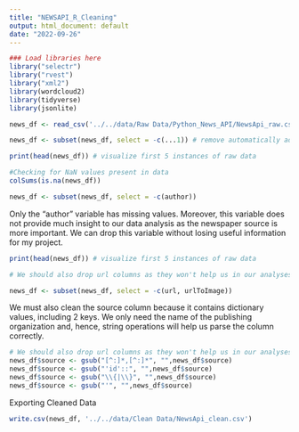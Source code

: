 ```yaml
---
title: "NEWSAPI_R_Cleaning"
output: html_document: default
date: "2022-09-26"
---
```


```r
### Load libraries here
library("selectr")
library("rvest")
library("xml2")
library(wordcloud2) 
library(tidyverse) 
library(jsonlite)

news_df <- read_csv('../../data/Raw Data/Python_News_API/NewsApi_raw.csv')

news_df <- subset(news_df, select = -c(...1)) # remove automatically added index column

print(head(news_df)) # visualize first 5 instances of raw data

#Checking for NaN values present in data
colSums(is.na(news_df))

news_df <- subset(news_df, select = -c(author))
```

Only the "author" variable has missing values. Moreover, this variable does not provide much insight to our data analysis as the newspaper source is more important. We can drop this variable without losing useful information for my project.

```r
print(head(news_df)) # visualize first 5 instances of raw data

# We should also drop url columns as they won't help us in our analyses

news_df <- subset(news_df, select = -c(url, urlToImage))  
```

We must also clean the source column because it contains dictionary values, including 2 keys. We only need the name of the publishing organization and, hence, string operations will help us parse the column correctly.

```r
# We should also drop url columns as they won't help us in our analyses
news_df$source <- gsub("[^:]*,[^:]*", "",news_df$source)
news_df$source <- gsub("'id'::", "",news_df$source)
news_df$source <- gsub("\\{|\\}", "",news_df$source)
news_df$source <- gsub("'", "",news_df$source)
```

Exporting Cleaned Data

```r
write.csv(news_df, '../../data/Clean Data/NewsApi_clean.csv')
```